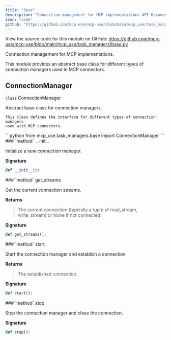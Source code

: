```yaml
---
title: "Base"
description: "Connection management for MCP implementations API Documentation"
icon: "code"
github: "https://github.com/mcp-use/mcp-use/blob/main/mcp_use/task_managers/base.py"
---
```



<Callout type="info" title="Source Code">
View the source code for this module on GitHub: <a href='https://github.com/mcp-use/mcp-use/blob/main/mcp_use/task_managers/base.py' target='_blank' rel='noopener noreferrer'>https://github.com/mcp-use/mcp-use/blob/main/mcp_use/task_managers/base.py</a>
</Callout>

Connection management for MCP implementations.

This module provides an abstract base class for different types of connection
managers used in MCP connectors.

## ConnectionManager

<div>
<RandomGradientBackground className="rounded-lg p-4 w-full h-full rounded-full">
<div className="text-black">
<div className="text-black font-bold text-xl mb-2 mt-8"><code className="!text-black">class</code> ConnectionManager</div>

Abstract base class for connection managers.

    This class defines the interface for different types of connection managers
    used with MCP connectors.

</div>
</RandomGradientBackground>
```python
from mcp_use.task_managers.base import ConnectionManager
```

<Card type="info">
### `method` __init__

Initialize a new connection manager.

**Signature**
```python wrap
def __init__():
```

</Card>
<Card type="info">
### `method` get_streams

Get the current connection streams.



**Returns**
><ResponseField name="returns" type="mcp_use.task_managers.base.T | None" >The current connection (typically a tuple of read_stream, write_stream) or None if not connected.</ResponseField>

**Signature**
```python wrap
def get_streams():
```

</Card>

<Card type="info">
### `method` start

Start the connection manager and establish a connection.



**Returns**
><ResponseField name="returns" type="mcp_use.task_managers.base.T" >The established connection.</ResponseField>

**Signature**
```python wrap
def start():
```

</Card>

<Card type="info">
### `method` stop

Stop the connection manager and close the connection.


**Signature**
```python wrap
def stop():
```

</Card>

</div>
